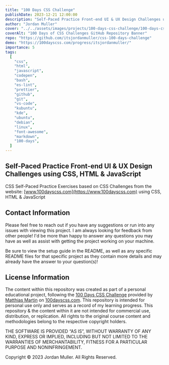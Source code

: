 ```yaml
---
title: "100 Days CSS Challenge"
publishDate: 2023-12-21 12:00:00
description: "Self-Paced Practice Front-end UI & UX Design Challenges using CSS, HTML & JavaScript"
author: "Jordan Muller"
cover: "../../assets/images/projects/100-days-css-challenge/100-days-css-challenge-repo.png"
coverAlt: "100 Days of CSS Challenges GitHub Repository Banner"
repo: "https://github.com/itsjordanmuller/css-100-days-challenge"
demo: "https://100dayscss.com/progress/itsjordanmuller/"
importance: 5
tags:
  [
    "css",
    "html",
    "javascript",
    "codepen",
    "bash",
    "es-lint",
    "prettier",
    "github",
    "git",
    "vs-code",
    "kubuntu",
    "kde",
    "ubuntu",
    "debian",
    "linux",
    "font-awesome",
    "markdown",
    "100-days",
  ]
---
```


## Self-Paced Practice Front-end UI & UX Design Challenges using CSS, HTML & JavaScript

CSS Self-Paced Practice Exercises based on CSS Challenges from the website: [www.100dayscss.com](https://www.100dayscss.com) using CSS, HTML & JavaScript

## Contact Information

Please feel free to reach out if you have any suggestions or run into any issues with viewing this project. I am always looking for feedback from other people! I'd be more than happy to answer any questions you may have as well as assist with getting the project working on your machine.<br/>

Be sure to view the setup guide in the README, as well as any specific README files for that specific project as they contain more details and may already have the answer to your question(s)!

## License Information

The content within this repository was created as part of a personal educational project, following the [100 Days CSS Challenge](https://100dayscss.com/) provided by [Matthias Martin](https://www.stichwort-m.de/) on [100dayscss.com](https://100dayscss.com/). This repository is intended for personal use only and serves as a record of my learning progress. This repository & the content within it are not intended for commercial use, distribution, or replication. All rights to the original course content and methodologies belong to the respective copyright holders.

THE SOFTWARE IS PROVIDED “AS IS”, WITHOUT WARRANTY OF ANY KIND, EXPRESS OR IMPLIED, INCLUDING BUT NOT LIMITED TO THE WARRANTIES OF MERCHANTABILITY, FITNESS FOR A PARTICULAR PURPOSE AND NONINFRINGEMENT.

Copyright © 2023 Jordan Muller. All Rights Reserved.
